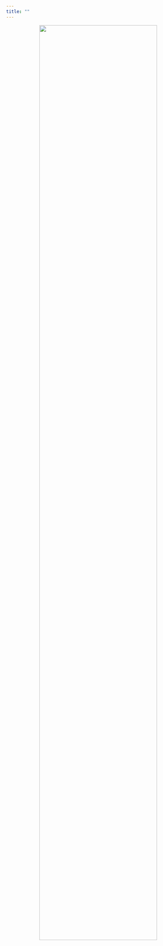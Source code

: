```yaml
---
title: ""
---
```


<p align="center">
  <img style="width:80%;" src="archive/site_images/404.png" />
</p>
<!-- ![](archive/404.png) -->

